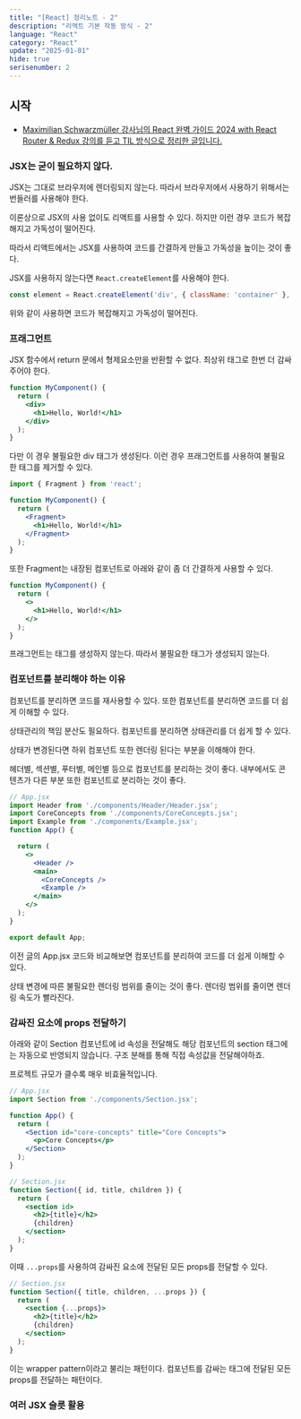 ```yaml
---
title: "[React] 정리노트 - 2"
description: "리액트 기본 작동 방식 - 2"
language: "React"
category: "React"
update: "2025-01-01"
hide: true
serisenumber: 2
---
```


## 시작

- [Maximilian Schwarzmüller 강사님의 React 완벽 가이드 2024 with React Router & Redux 강의를 듣고 TIL 방식으로 정리한 글입니다.](https://www.udemy.com/course/best-react/?couponCode=KEEPLEARNING#instructor-2)

### JSX는 굳이 필요하지 않다.

JSX는 그대로 브라우저에 렌더링되지 않는다. 따라서 브라우저에서 사용하기 위해서는 번들러를 사용해야 한다.

이론상으로 JSX의 사용 없이도 리액트를 사용할 수 있다. 하지만 이런 경우 코드가 복잡해지고 가독성이 떨어진다.

따라서 리액트에서는 JSX를 사용하여 코드를 간결하게 만들고 가독성을 높이는 것이 좋다.

JSX를 사용하지 않는다면 `React.createElement`를 사용해야 한다.

```jsx
const element = React.createElement('div', { className: 'container' }, 'Hello, World!');
```

위와 같이 사용하면 코드가 복잡해지고 가독성이 떨어진다.

### 프래그먼트

JSX 함수에서 return 문에서 형제요소만을 반환할 수 없다. 최상위 태그로 한번 더 감싸주어야 한다.

```jsx
function MyComponent() {
  return (
    <div>
      <h1>Hello, World!</h1>
    </div>
  );
}
```

다만 이 경우 불필요한 div 태그가 생성된다. 이런 경우 프래그먼트를 사용하여 불필요한 태그를 제거할 수 있다.

```jsx
import { Fragment } from 'react';

function MyComponent() {
  return (
    <Fragment>
      <h1>Hello, World!</h1>
    </Fragment>
  );
}
```

또한 Fragment는 내장된 컴포넌트로 아래와 같이 좀 더 간결하게 사용할 수 있다.

```jsx
function MyComponent() {
  return (
    <>
      <h1>Hello, World!</h1>
    </>
  );
}
```

프래그먼트는 태그를 생성하지 않는다. 따라서 불필요한 태그가 생성되지 않는다.

### 컴포넌트를 분리해야 하는 이유

컴포넌트를 분리하면 코드를 재사용할 수 있다. 또한 컴포넌트를 분리하면 코드를 더 쉽게 이해할 수 있다.

상태관리의 책임 분산도 필요하다. 컴포넌트를 분리하면 상태관리를 더 쉽게 할 수 있다.

상태가 변경된다면 하위 컴포넌트 또한 렌더링 된다는 부분을 이해해야 한다.

헤더별, 섹션별, 푸터별, 메인별 등으로 컴포넌트를 분리하는 것이 좋다. 내부에서도 콘텐츠가 다른 부분 또한 컴포넌트로 분리하는 것이 좋다.

```jsx
// App.jsx
import Header from './components/Header/Header.jsx';
import CoreConcepts from './components/CoreConcepts.jsx';
import Example from './components/Example.jsx';
function App() {

  return (
    <>
      <Header />
      <main>
        <CoreConcepts />
        <Example />
      </main>
    </>
  );
}

export default App;
```

이전 글의 App.jsx 코드와 비교해보면 컴포넌트를 분리하여 코드를 더 쉽게 이해할 수 있다.

상태 변경에 따른 불필요한 렌더링 범위를 줄이는 것이 좋다. 렌더링 범위를 줄이면 렌더링 속도가 빨라진다.

### 감싸진 요소에 props 전달하기

아래와 같이 Section 컴포넌트에 id 속성을 전달해도 해당 컴포넌트의 section 태그에는 자동으로 반영되지 않습니다. 구조 분해를 통해 직접 속성값을 전달해야하죠.

프로젝트 규모가 클수록 매우 비효율적입니다.

```jsx
// App.jsx
import Section from './components/Section.jsx';

function App() {
  return (
    <Section id="core-concepts" title="Core Concepts">
      <p>Core Concepts</p>
    </Section>
  );
}
```

```jsx
// Section.jsx
function Section({ id, title, children }) {
  return (
    <section id>
      <h2>{title}</h2>
      {children}
    </section>
  );
}
```

이때 `...props`를 사용하여 감싸진 요소에 전달된 모든 props를 전달할 수 있다.

```jsx
// Section.jsx
function Section({ title, children, ...props }) {
  return (
    <section {...props}>
      <h2>{title}</h2>
      {children}
    </section>
  );
}
```

이는 wrapper pattern이라고 불리는 패턴이다. 컴포넌트를 감싸는 태그에 전달된 모든 props를 전달하는 패턴이다.

### 여러 JSX 슬릇 활용

